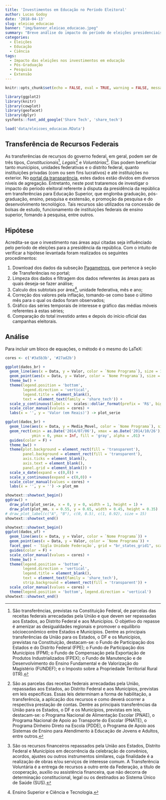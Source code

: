 ```yaml
---
title: 'Investimentos em Educação no Período Eleitoral'
author: Lucas Godoy
date: '2018-04-13'
slug: eleicao_educacao
banner: "img/banner_eleicao_educacao.jpeg"
summary: "Breve análise do impacto do período de eleições presidenciais no investimento em educação."
categories:
  - Eleições
  - Educação
  - Ciência
tags:
  - Impacto das eleições nos investimentos em educação
  - Pós-Graduação
  - Pesquisa
  - Extensão
---
```


```r
knitr::opts_chunk$set(echo = FALSE, eval = TRUE, warning = FALSE, message = FALSE)
```

```r
library(ggplot2)
library(knitr)
library(cowplot)
library(geofacet)
library(dplyr)
sysfonts::font_add_google('Share Tech', 'share_tech')
```

```r
load('data/eleicoes_educacao.RData')
```

## Transferência de Recursos Federais

  As transferências de recursos do governo federal, em geral, podem ser de três 
tipos, _Constitucionais_[^1], _Legais_[^2] e _Voluntárias_[^3]. Elas podem beneficiar tanto 
munícipios, unidades federativas e o distrito federal, quanto instituições privadas 
(com ou sem fins lucrativos) e até instituições no exterior. 
No [portal da transparência](http://www.portaltransparencia.gov.br), estes dados estão 
dividos em diversos níveis de agregação. Entretanto, neste post trataremos de investigar o 
impacto do período eleitoral referente à disputa da presidência da república em transferências 
para Educação Superior, que englonba graduação, pós-graduação, ensino, pesquisa e exstensão, 
e promoção da pesquisa e do desenvolvimento tecnológico. Tais recursos são utilizados na 
concessão de bolsas de estudo, funcionamento de instituições federais de ensino superior, 
fomando à pesquisa, entre outros. 

[^1]: São transferências, previstas na Constituição Federal, de parcelas das receitas federais arrecadadas pela União e que devem ser repassadas aos Estados, ao Distrito Federal e aos Municípios. O objetivo do repasse é amenizar as desigualdades regionais e promover o equilíbrio sócioeconômico entre Estados e Municípios. Dentre as principais transferências da União para os Estados, o DF e os Municípios, previstas na Constituição, destacam-se: o Fundo de Participação dos Estados e do Distrito Federal (FPE); o Fundo de Participação dos Municípios (FPM); o Fundo de Compensação pela Exportação de Produtos Industrializados (FPEX); o Fundo de Manutenção e de Desenvolvimento do Ensino Fundamental e de Valorização do Magistério (FUNDEF); e o Imposto sobre a Propriedade Territorial Rural (ITR).

[^2]: São as parcelas das receitas federais arrecadadas pela União, repassadas aos Estados, ao Distrito Federal e aos Municípios, previstas em leis específicas. Essas leis determinam a forma de habilitação, a transferência, a aplicação dos recursos e como deverá ocorrer a respectiva prestação de contas. Dentre as principais transferências da União para os Estados, o DF e os Municípios, previstas em leis, destacam-se: o Programa Nacional de Alimentação Escolar (PNAE), o Programa Nacional de Apoio ao Transporte do Escolar (PNATE), o Programa Dinheiro Direto na Escola (PDDE), o Programa de Apoio aos Sistemas de Ensino para Atendimento à Educação de Jovens e Adultos, entre outros.

[^3]: São os recursos financeiros repassados pela União aos Estados, Distrito Federal e Municípios em decorrência da celebração de convênios, acordos, ajustes ou outros instrumentos similares, cuja finalidade é a realização de obras e/ou serviços de interesse comum. A Transferência Voluntária é a entrega de recursos a outro ente da Federação, a título de cooperação, auxílio ou assistência financeira, que não decorra de determinação constitucional, legal ou os destinados ao Sistema Único de Saúde (SUS).

## Hipótese

  Acredita-se que o investimento nas áreas aqui citadas seja influênciado pelo período
de eleições para a presidência da república. Com o intuito de verificar a hipótese 
levantada foram realizados os seguintes procedimentos:

1. Download dos dados da subseção [Pagametnos](http://www.portaltransparencia.gov.br/downloads/mensal.asp?c=Transferencias),
que pertence à seção de Transferências no portal;  
2. Limpeza dos dados e filtragem dos dados referentes às áreas para as quais deseja-se fazer análise;
3. Calculo dos subtotais por área[^4], unidade federativa, mês e ano;
4. Correção dos valores pela inflação, tomando-se como base o último mês para o qual os dados
foram observados;
5. Gráfico das séries temporais de interesse e gráfico das médias móveis referentes à estas séries;
6. Comparação do total investido antes e depois do início oficial das campanhas eleitorais.

[^4]: Ensino Superior e Ciência e Tecnologia.

## Análise

Para incluir um bloco de equações, o método é o mesmo do LaTeX:

```r
cores <- c('#3a5b3b', '#27ad2b')

ggplot(dados_br) +
  geom_line(aes(x = Data, y = Valor, color = `Nome Programa`), size = 1.05) +
  geom_point(aes(x = Data, y = Valor, color = `Nome Programa`), size = 1.5) +
  theme_bw() +
  theme(legend.position = 'bottom', 
        legend.direction = 'vertical',
        legend.title = element_blank(),
        text = element_text(family = 'share_tech')) +
  scale_y_continuous(labels =  scales::dollar_format(prefix = 'R$', big.mark = '.', zero.print = 2)) +
  scale_color_manual(values = cores) +
  labs(x = '', y = 'Valor (em Reais)') -> plot_serie

ggplot(dados_br) +
  geom_line(aes(x = Data, y = Media_Movel, color = `Nome Programa`), size = 1.05) +
  geom_rect(xmin = as.Date('2014/07/06'), xmax = as.Date('2014/10/26'), 
            ymin = 0, ymax = Inf, fill = 'gray', alpha = .01) +
  guides(color = F) +
  theme_bw() +
  theme(plot.background = element_rect(fill = 'transparent'),
        panel.background = element_rect(fill = 'transparent'),
        axis.ticks = element_blank(),
        axis.text = element_blank(),
        panel.grid = element_blank()) +
  scale_x_date(expand = c(0,0)) +
  scale_y_continuous(expand = c(0,0)) +
  scale_color_manual(values = cores) +
  labs(x = '', y = '') -> plot_mm

showtext::showtext_begin()
ggdraw() +
  draw_plot(plot_serie, x = 0, y = 0, width = 1, height = 1) +
  draw_plot(plot_mm, x = 0.55, y = 0.65, width = 0.45, height = 0.35) 
# draw_plot_label(c("A", "B"), c(0, 0.5), c(1, 0.92), size = 15)
showtext::showtext_end()

```

```r
showtext::showtext_begin()
ggplot(dados_uf) +
  geom_line(aes(x = Data, y = Valor, color = `Nome Programa`)) +
  geom_point(aes(x = Data, y = Valor, color = `Nome Programa`)) +
  facet_geo( ~ `Sigla Unidade Federação`, grid = "br_states_grid1", scales = 'free_y') +
  guides(color = F) +
  scale_color_manual(values = cores) +
  theme_bw() +
  theme(legend.position = 'bottom', 
        legend.direction = 'vertical',
        legend.title = element_blank(),
        text = element_text(family = 'share_tech'),
        strip.background = element_rect(fill = 'transparent')) +
  scale_color_manual(values = cores) +
  theme(legend.position = 'bottom', legend.direction = 'vertical')
showtext::showtext_end()
```

